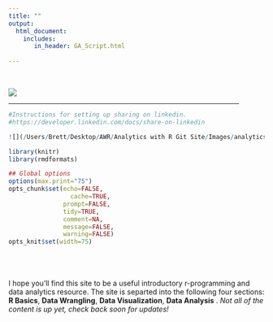 ```yaml
---
title: ""
output: 
  html_document:
    includes:
       in_header: GA_Script.html
    
---
```




<br/>

![](/Users/Brett/Desktop/AWR/analyticswithr/analyticswithR banner slim.png)

<hr width="90%">

```r
#Instructions for setting up sharing on linkedin.
#https://developer.linkedin.com/docs/share-on-linkedin

![](/Users/Brett/Desktop/AWR/Analytics with R Git Site/Images/analyticswithR banner.png)
```


```r
library(knitr)
library(rmdformats)

## Global options
options(max.print="75")
opts_chunk$set(echo=FALSE,
	             cache=TRUE,
               prompt=FALSE,
               tidy=TRUE,
               comment=NA,
               message=FALSE,
               warning=FALSE)
opts_knit$set(width=75)
```
<br/>
<br/>
<br/>
I hope you'll find this site to be a useful introductory r-programming and data analytics resource. The site is separted into the following four sections: **R Basics**, **Data Wrangling**, **Data Visualization**, **Data Analysis** . *Not all of the content is up yet, check back soon for updates!*


